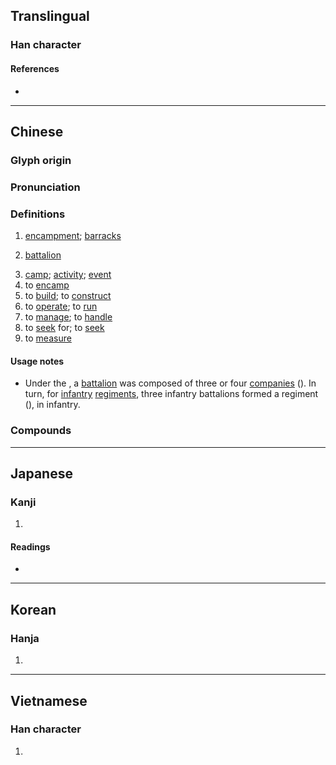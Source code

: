 {{also|営|营}}
{{character info/new}}
==Translingual==
{{Han simplified forms|營|営|营}}

===Han character===
{{Han char|rn=86|rad=火|as=13|sn=17|four=99606|canj=FFBRR|ids=⿱𤇾呂}}

====References====
* {{Han ref|kx=0684.170|dkj=19457|dj=1096.120|hdz=32237.050|uh=71DF}}

----

==Chinese==
{{zh-forms|s=营}}

===Glyph origin===
{{Han etym}}

===Pronunciation===
{{zh-pron
|m=yíng
|c=jing4
|mn=iâⁿ/êng
|mn_note=iâⁿ - vernacular, êng - literary
|w=3hhion,3hhin
|mc=y
|oc=y
|ma=
|cat=n,v
}}

===Definitions===
{{zh-hanzi}}

# [[encampment]]; [[barracks]]
# {{lb|zh|military}} [[battalion]]
# [[camp]]; [[activity]]; [[event]]
# to [[encamp]]
# to [[build]]; to [[construct]]
# to [[operate]]; to [[run]]
# to [[manage]]; to [[handle]]
# to [[seek]] for; to [[seek]]
# to [[measure]]

====Usage notes====
* {{sense|military}} Under the {{w|National Revolutionary Army}}, a [[battalion]] was composed of three or four [[companies]] ({{zh-l|連}}). In turn, for [[infantry]] [[regiment]]s, three infantry battalions formed a regiment ({{zh-l|團}}), in infantry.

===Compounds===
{{zh-der|不營|不鑽營|佈陣安營|偷營|偷營劫寨|傾身營救|入營|公營|公營事業|公營企業|公營電視|共同經營|共營|兵營|兼營|劫營|勞改營|合營|國營|國營事業|國營貿易|夏令營|多角經營|大本營|大農經營|天體營|央浼營幹|安營|安營下寨|安營紮寨|宿營|專營|小本經營|屏營|左營|幹營生|怔營|惟利是營|慘澹經營|拔營|插箭遊營|斫營|新營|柳營|植黨營私|步步為營|民營|民營企業|民營化|永續經營|汲汲營營|沒本營生|沒營生|沒營養|活廠經營|澹淡經營|營作|營利|營利稅|營力|營勾|營區|營口市|營哨|營商|營地|營壘|營寨|營州|營工|營帳|營幹|營建|營建業|營房|營收|營救|營業|營業利益|營業員|營業收入|營業日|營業機關|營業稅|營業費用|營業車|營業額|營求|營活|營混子|營火|營火會|營營|營營役役|營生|營田|營療|營盤|營福|營私|營私舞弊|營窟|營繕|營舍|營葬|營衛|營謀|營販|營辦|營造|營造尺|營造法式|營運|營隊|營養|營養不良|營養午餐|營養失調|營養學|營養素|營首|特殊營業|狗苟蠅營|異營性|直營|研習營|私營|紮營|細柳營|結營|結黨營私|經營|綠營|老營|老營兒|老營生|聯營|聯營公車|自然營力|自營|自營性|花柳營|花營錦陣|苟營|苦心經營|蠅營|蠅營狗苟|行營|賣俏營奸|賣公營私|軍營|農業經營|巡防營|連營畫角|連鎖經營|遊營撞屍|野營|錦營花陣|錦陣花營|鑽營|陣營|集中營|難民營|露營}}

----

==Japanese==
{{ja-kanji forms|営|營}}

===Kanji===
{{ja-kanji|grade=|rs=火13|shin=営}}

# {{kyujitai spelling of|営|lang=ja}}

====Readings====
* {{ja-readings|on=[[えい]] (ei)|kun=[[いとなむ]] (itonamu)}}

----

==Korean==

===Hanja===
{{ko-hanja|hangeul=[[영]], [[형]]|eumhun=|rv=yeong, hyeong|mr=yŏng, hyŏng|y=yeng, hyeng}}

# {{defn|lang=ko|sort=火13}}

----

==Vietnamese==

===Han character===
{{vi-hantu|[[dinh]], [[doanh]]|rs=火13}}

# {{defn|lang=vi|sort=火13}}